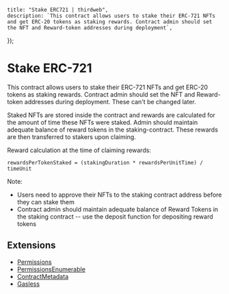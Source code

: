 
	title: "Stake ERC721 | thirdweb",
	description: `This contract allows users to stake their ERC-721 NFTs and get ERC-20 tokens as staking rewards. Contract admin should set the NFT and Reward-token addresses during deployment`,
});

# Stake ERC-721

This contract allows users to stake their ERC-721 NFTs and get ERC-20 tokens as staking rewards. Contract admin should set the NFT and Reward-token addresses during deployment. These can't be changed later.

Staked NFTs are stored inside the contract and rewards are calculated for the amount of time these NFTs were staked. Admin should maintain adequate balance of reward tokens in the staking-contract. These rewards are then transferred to stakers upon claiming.

Reward calculation at the time of claiming rewards:

`rewardsPerTokenStaked = (stakingDuration * rewardsPerUnitTime) / timeUnit`

Note:

- Users need to approve their NFTs to the staking contract address before they can stake them
- Contract admin should maintain adequate balance of Reward Tokens in the staking contract -- use the deposit function for depositing reward tokens

## Extensions

- [Permissions](/contracts/build/extensions/general/Permissions)
- [PermissionsEnumerable](/contracts/build/extensions/general/PermissionsEnumerable)
- [ContractMetadata](/contracts/build/extensions/general/ContractMetadata)
- [Gasless](/contracts/build/extensions)
